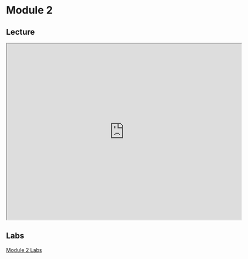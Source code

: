 # Module 2

## Lecture

<iframe src="https://drive.google.com/file/d/1mq6bvyuTsZCa-U2qr-Otgm3-4DJA6uYS/preview" width="640" height="480" allow="autoplay"></iframe>

## Labs
[Module 2 Labs](https://rnabio.org/module-02-alignment/0002/01/01/Intro_to_Alignment/)

